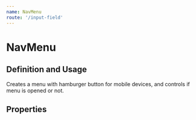 ```yaml
---
name: NavMenu
route: '/input-field'
---
```



# NavMenu

## Definition and Usage
Creates a menu with hamburger button for mobile devices, and controls
if menu is opened or not.

## Properties

<Props of={NavMenu} />

